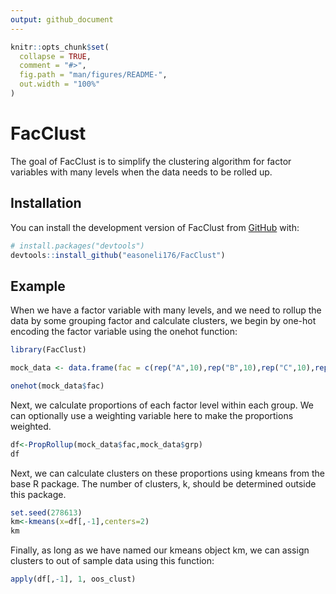 ```yaml
---
output: github_document
---
```


<!-- README.md is generated from README.Rmd. Please edit that file -->

```r
knitr::opts_chunk$set(
  collapse = TRUE,
  comment = "#>",
  fig.path = "man/figures/README-",
  out.width = "100%"
)
```

# FacClust

<!-- badges: start -->
<!-- badges: end -->

The goal of FacClust is to simplify the clustering algorithm for factor variables with many levels when the data needs to be rolled up.

## Installation

You can install the development version of FacClust from [GitHub](https://github.com/) with:

``` r
# install.packages("devtools")
devtools::install_github("easoneli176/FacClust")
```

## Example

When we have a factor variable with many levels, and we need to rollup the data by some grouping factor and calculate clusters, we begin by one-hot encoding the factor variable using the onehot function:

```r
library(FacClust)

mock_data <- data.frame(fac = c(rep("A",10),rep("B",10),rep("C",10),rep("D",10),rep("E",10),rep("F",10)),grp=c(rep("G1",15),rep("G2",15),rep("G3",15),rep("G4",15)))

onehot(mock_data$fac)
```

Next, we calculate proportions of each factor level within each group. We can optionally use a weighting variable here to make the proportions weighted.

```r
df<-PropRollup(mock_data$fac,mock_data$grp)
df
```

Next, we can calculate clusters on these proportions using kmeans from the base R package. The number of clusters, k, should be determined outside this package.

```r
set.seed(278613)
km<-kmeans(x=df[,-1],centers=2)
km
```

Finally, as long as we have named our kmeans object km, we can assign clusters to out of sample data using this function:

```r
apply(df[,-1], 1, oos_clust)
```

